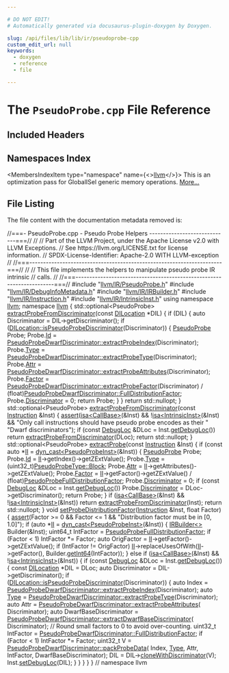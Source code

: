 ```yaml
---

# DO NOT EDIT!
# Automatically generated via docusaurus-plugin-doxygen by Doxygen.

slug: /api/files/lib/lib/ir/pseudoprobe-cpp
custom_edit_url: null
keywords:
  - doxygen
  - reference
  - file

---
```





# The `PseudoProbe.cpp` File Reference

<DoxygenPage pluginConfig={pluginConfig}>



## Included Headers

<IncludesList>
<IncludesListItem
  filePath="llvm/IR/PseudoProbe.h"
  permalink="/docs/api/files/include/include/llvm/include/llvm/ir/pseudoprobe-h"
  isLocal="true" />
<IncludesListItem
  filePath="llvm/IR/DebugInfoMetadata.h"
  permalink="/docs/api/files/include/include/llvm/include/llvm/ir/debuginfometadata-h"
  isLocal="true" />
<IncludesListItem
  filePath="llvm/IR/IRBuilder.h"
  permalink="/docs/api/files/include/include/llvm/include/llvm/ir/irbuilder-h"
  isLocal="true" />
<IncludesListItem
  filePath="llvm/IR/Instruction.h"
  permalink="/docs/api/files/include/include/llvm/include/llvm/ir/instruction-h"
  isLocal="true" />
<IncludesListItem
  filePath="llvm/IR/IntrinsicInst.h"
  permalink="/docs/api/files/include/include/llvm/include/llvm/ir/intrinsicinst-h"
  isLocal="true" />
</IncludesList>

## Namespaces Index

<MembersIndex>

<MembersIndexItem
  type="namespace"
  name={<><a href="/docs/api/namespaces/llvm">llvm</a></>}>
This is an optimization pass for GlobalISel generic memory operations. <a href="/docs/api/namespaces/llvm/#details">More...</a>
</MembersIndexItem>

</MembersIndex>


## File Listing

The file content with the documentation metadata removed is:

<ProgramListing>

<Link id="l00001" /><CodeLine lineNumber="1"><span class="doxyHighlightComment">//===- PseudoProbe.cpp - Pseudo Probe Helpers -----------------------------===//</span></CodeLine>
<Link id="l00002" /><CodeLine lineNumber="2"><span class="doxyHighlightComment">//</span></CodeLine>
<Link id="l00003" /><CodeLine lineNumber="3"><span class="doxyHighlightComment">// Part of the LLVM Project, under the Apache License v2.0 with LLVM Exceptions.</span></CodeLine>
<Link id="l00004" /><CodeLine lineNumber="4"><span class="doxyHighlightComment">// See https://llvm.org/LICENSE.txt for license information.</span></CodeLine>
<Link id="l00005" /><CodeLine lineNumber="5"><span class="doxyHighlightComment">// SPDX-License-Identifier: Apache-2.0 WITH LLVM-exception</span></CodeLine>
<Link id="l00006" /><CodeLine lineNumber="6"><span class="doxyHighlightComment">//</span></CodeLine>
<Link id="l00007" /><CodeLine lineNumber="7"><span class="doxyHighlightComment">//===----------------------------------------------------------------------===//</span></CodeLine>
<Link id="l00008" /><CodeLine lineNumber="8"><span class="doxyHighlightComment">//</span></CodeLine>
<Link id="l00009" /><CodeLine lineNumber="9"><span class="doxyHighlightComment">// This file implements the helpers to manipulate pseudo probe IR intrinsic</span></CodeLine>
<Link id="l00010" /><CodeLine lineNumber="10"><span class="doxyHighlightComment">// calls.</span></CodeLine>
<Link id="l00011" /><CodeLine lineNumber="11"><span class="doxyHighlightComment">//</span></CodeLine>
<Link id="l00012" /><CodeLine lineNumber="12"><span class="doxyHighlightComment">//===----------------------------------------------------------------------===//</span></CodeLine>
<Link id="l00013" /><CodeLine lineNumber="13"></CodeLine>
<Link id="l00014" /><CodeLine lineNumber="14"><span class="doxyHighlightPreprocessor">#include &quot;<a href="/docs/api/files/include/include/llvm/include/llvm/ir/pseudoprobe-h">llvm/IR/PseudoProbe.h</a>&quot;</span></CodeLine>
<Link id="l00015" /><CodeLine lineNumber="15"><span class="doxyHighlightPreprocessor">#include &quot;<a href="/docs/api/files/include/include/llvm/include/llvm/ir/debuginfometadata-h">llvm/IR/DebugInfoMetadata.h</a>&quot;</span></CodeLine>
<Link id="l00016" /><CodeLine lineNumber="16"><span class="doxyHighlightPreprocessor">#include &quot;<a href="/docs/api/files/include/include/llvm/include/llvm/ir/irbuilder-h">llvm/IR/IRBuilder.h</a>&quot;</span></CodeLine>
<Link id="l00017" /><CodeLine lineNumber="17"><span class="doxyHighlightPreprocessor">#include &quot;<a href="/docs/api/files/include/include/llvm/include/llvm/ir/instruction-h">llvm/IR/Instruction.h</a>&quot;</span></CodeLine>
<Link id="l00018" /><CodeLine lineNumber="18"><span class="doxyHighlightPreprocessor">#include &quot;<a href="/docs/api/files/include/include/llvm/include/llvm/ir/intrinsicinst-h">llvm/IR/IntrinsicInst.h</a>&quot;</span></CodeLine>
<Link id="l00019" /><CodeLine lineNumber="19"></CodeLine>
<Link id="l00020" /><CodeLine lineNumber="20"><span class="doxyHighlightKeyword">using namespace </span><span class="doxyHighlight"><a href="/docs/api/namespaces/llvm">llvm</a>;</span></CodeLine>
<Link id="l00021" /><CodeLine lineNumber="21"></CodeLine>
<Link id="l00022" /><CodeLine lineNumber="22"><span class="doxyHighlightKeyword">namespace </span><span class="doxyHighlight"><a href="/docs/api/namespaces/llvm">llvm</a> &#123;</span></CodeLine>
<Link id="l00023" /><CodeLine lineNumber="23"></CodeLine>
<Link id="l00024" /><CodeLine lineNumber="24"><span class="doxyHighlight">std::optional&lt;PseudoProbe&gt;</span></CodeLine>
<Link id="l00025" /><CodeLine lineNumber="25" lineLink="/docs/api/namespaces/llvm/#a202ea3964f0d9dd2bf8bf07cb89e0fb0"><span class="doxyHighlight"><a href="/docs/api/namespaces/llvm/#a202ea3964f0d9dd2bf8bf07cb89e0fb0">extractProbeFromDiscriminator</a>(</span><span class="doxyHighlightKeyword">const</span><span class="doxyHighlight"> <a href="/docs/api/classes/llvm/dilocation">DILocation</a> &#42;DIL) &#123;</span></CodeLine>
<Link id="l00026" /><CodeLine lineNumber="26"><span class="doxyHighlight">  </span><span class="doxyHighlightKeywordFlow">if</span><span class="doxyHighlight"> (DIL) &#123;</span></CodeLine>
<Link id="l00027" /><CodeLine lineNumber="27"><span class="doxyHighlight">    </span><span class="doxyHighlightKeyword">auto</span><span class="doxyHighlight"> Discriminator = DIL-&gt;getDiscriminator();</span></CodeLine>
<Link id="l00028" /><CodeLine lineNumber="28"><span class="doxyHighlight">    </span><span class="doxyHighlightKeywordFlow">if</span><span class="doxyHighlight"> (<a href="/docs/api/classes/llvm/dilocation/#a1d5bbfbe6fc9f92e22bf16cb1c2dc110">DILocation::isPseudoProbeDiscriminator</a>(Discriminator)) &#123;</span></CodeLine>
<Link id="l00029" /><CodeLine lineNumber="29"><span class="doxyHighlight">      <a href="/docs/api/structs/llvm/pseudoprobe">PseudoProbe</a> Probe;</span></CodeLine>
<Link id="l00030" /><CodeLine lineNumber="30"><span class="doxyHighlight">      Probe.<a href="/docs/api/structs/llvm/pseudoprobe/#a1cfaeb1c25b77ca9a6797bff03d2e816">Id</a> =</span></CodeLine>
<Link id="l00031" /><CodeLine lineNumber="31"><span class="doxyHighlight">          <a href="/docs/api/structs/llvm/pseudoprobedwarfdiscriminator/#a5db4061b62e740850ad71806b1dbd60e">PseudoProbeDwarfDiscriminator::extractProbeIndex</a>(Discriminator);</span></CodeLine>
<Link id="l00032" /><CodeLine lineNumber="32"><span class="doxyHighlight">      Probe.<a href="/docs/api/structs/llvm/pseudoprobe/#a951e4f5f106133e1c0356f7dc406a925">Type</a> =</span></CodeLine>
<Link id="l00033" /><CodeLine lineNumber="33"><span class="doxyHighlight">          <a href="/docs/api/structs/llvm/pseudoprobedwarfdiscriminator/#afc49454167a56822ab9bf04310a2dbe1">PseudoProbeDwarfDiscriminator::extractProbeType</a>(Discriminator);</span></CodeLine>
<Link id="l00034" /><CodeLine lineNumber="34"><span class="doxyHighlight">      Probe.<a href="/docs/api/structs/llvm/pseudoprobe/#a0ee8fcdd69ddd1b98af9d116d9d4db20">Attr</a> =</span></CodeLine>
<Link id="l00035" /><CodeLine lineNumber="35"><span class="doxyHighlight">          <a href="/docs/api/structs/llvm/pseudoprobedwarfdiscriminator/#a87b1baf4f84945b1e2ef2366d0d14dad">PseudoProbeDwarfDiscriminator::extractProbeAttributes</a>(Discriminator);</span></CodeLine>
<Link id="l00036" /><CodeLine lineNumber="36"><span class="doxyHighlight">      Probe.<a href="/docs/api/structs/llvm/pseudoprobe/#abdbe6caaf8cc889998a2811fea3aa614">Factor</a> =</span></CodeLine>
<Link id="l00037" /><CodeLine lineNumber="37"><span class="doxyHighlight">          <a href="/docs/api/structs/llvm/pseudoprobedwarfdiscriminator/#a003920e6fa1aac96fa977c7b3e6604fb">PseudoProbeDwarfDiscriminator::extractProbeFactor</a>(Discriminator) /</span></CodeLine>
<Link id="l00038" /><CodeLine lineNumber="38"><span class="doxyHighlight">          (float)<a href="/docs/api/structs/llvm/pseudoprobedwarfdiscriminator/#a0d966c8251ff32615370f3658cec6887">PseudoProbeDwarfDiscriminator::FullDistributionFactor</a>;</span></CodeLine>
<Link id="l00039" /><CodeLine lineNumber="39"><span class="doxyHighlight">      Probe.<a href="/docs/api/structs/llvm/pseudoprobe/#adc9ab670238e85a3e7d1bdd0ae675999">Discriminator</a> = 0;</span></CodeLine>
<Link id="l00040" /><CodeLine lineNumber="40"><span class="doxyHighlight">      </span><span class="doxyHighlightKeywordFlow">return</span><span class="doxyHighlight"> Probe;</span></CodeLine>
<Link id="l00041" /><CodeLine lineNumber="41"><span class="doxyHighlight">    &#125;</span></CodeLine>
<Link id="l00042" /><CodeLine lineNumber="42"><span class="doxyHighlight">  &#125;</span></CodeLine>
<Link id="l00043" /><CodeLine lineNumber="43"><span class="doxyHighlight">  </span><span class="doxyHighlightKeywordFlow">return</span><span class="doxyHighlight"> std::nullopt;</span></CodeLine>
<Link id="l00044" /><CodeLine lineNumber="44"><span class="doxyHighlight">&#125;</span></CodeLine>
<Link id="l00045" /><CodeLine lineNumber="45"></CodeLine>
<Link id="l00046" /><CodeLine lineNumber="46"><span class="doxyHighlight">std::optional&lt;PseudoProbe&gt;</span></CodeLine>
<Link id="l00047" /><CodeLine lineNumber="47" lineLink="/docs/api/namespaces/llvm/#af9eff8d0da220bd73f164b1aeef7af20"><span class="doxyHighlight"><a href="/docs/api/namespaces/llvm/#a202ea3964f0d9dd2bf8bf07cb89e0fb0">extractProbeFromDiscriminator</a>(</span><span class="doxyHighlightKeyword">const</span><span class="doxyHighlight"> <a href="/docs/api/classes/llvm/instruction">Instruction</a> &amp;Inst) &#123;</span></CodeLine>
<Link id="l00048" /><CodeLine lineNumber="48"><span class="doxyHighlight">  <a href="/docs/api/files/lib/lib/target/lib/target/amdgpu/silowercontrolflow-cpp/#a4868c5d81c5ccc98c47aeab6244346a0">assert</a>(<a href="/docs/api/namespaces/llvm/#a92ca992e52dddc420f4b069cae06dfbe">isa&lt;CallBase&gt;</a>(&amp;Inst) &amp;&amp; !<a href="/docs/api/namespaces/llvm/#a92ca992e52dddc420f4b069cae06dfbe">isa&lt;IntrinsicInst&gt;</a>(&amp;Inst) &amp;&amp;</span></CodeLine>
<Link id="l00049" /><CodeLine lineNumber="49"><span class="doxyHighlight">         </span><span class="doxyHighlightStringLiteral">&quot;Only call instructions should have pseudo probe encodes as their &quot;</span></CodeLine>
<Link id="l00050" /><CodeLine lineNumber="50"><span class="doxyHighlight">         </span><span class="doxyHighlightStringLiteral">&quot;Dwarf discriminators&quot;</span><span class="doxyHighlight">);</span></CodeLine>
<Link id="l00051" /><CodeLine lineNumber="51"><span class="doxyHighlight">  </span><span class="doxyHighlightKeywordFlow">if</span><span class="doxyHighlight"> (</span><span class="doxyHighlightKeyword">const</span><span class="doxyHighlight"> <a href="/docs/api/classes/llvm/debugloc">DebugLoc</a> &amp;DLoc = Inst.<a href="/docs/api/classes/llvm/instruction/#a4b8faae4ff9e7434a1d226d03d15dcd2">getDebugLoc</a>())</span></CodeLine>
<Link id="l00052" /><CodeLine lineNumber="52"><span class="doxyHighlight">    </span><span class="doxyHighlightKeywordFlow">return</span><span class="doxyHighlight"> <a href="/docs/api/namespaces/llvm/#a202ea3964f0d9dd2bf8bf07cb89e0fb0">extractProbeFromDiscriminator</a>(DLoc);</span></CodeLine>
<Link id="l00053" /><CodeLine lineNumber="53"><span class="doxyHighlight">  </span><span class="doxyHighlightKeywordFlow">return</span><span class="doxyHighlight"> std::nullopt;</span></CodeLine>
<Link id="l00054" /><CodeLine lineNumber="54"><span class="doxyHighlight">&#125;</span></CodeLine>
<Link id="l00055" /><CodeLine lineNumber="55"></CodeLine>
<Link id="l00056" /><CodeLine lineNumber="56" lineLink="/docs/api/namespaces/llvm/#a7b3e8a01dfede6141c79e012a44ec9e4"><span class="doxyHighlight">std::optional&lt;PseudoProbe&gt; <a href="/docs/api/namespaces/llvm/#a7b3e8a01dfede6141c79e012a44ec9e4">extractProbe</a>(</span><span class="doxyHighlightKeyword">const</span><span class="doxyHighlight"> <a href="/docs/api/classes/llvm/instruction">Instruction</a> &amp;Inst) &#123;</span></CodeLine>
<Link id="l00057" /><CodeLine lineNumber="57"><span class="doxyHighlight">  </span><span class="doxyHighlightKeywordFlow">if</span><span class="doxyHighlight"> (</span><span class="doxyHighlightKeyword">const</span><span class="doxyHighlight"> </span><span class="doxyHighlightKeyword">auto</span><span class="doxyHighlight"> &#42;<a href="/docs/api/files/lib/lib/target/lib/target/nvptx/nvvmintrrange-cpp/#ac5804672fc0850438d63caec770647f8">II</a> = <a href="/docs/api/namespaces/llvm/#a22eeee01734061ac1b31ccd994c49eef">dyn&#95;cast&lt;PseudoProbeInst&gt;</a>(&amp;Inst)) &#123;</span></CodeLine>
<Link id="l00058" /><CodeLine lineNumber="58"><span class="doxyHighlight">    <a href="/docs/api/structs/llvm/pseudoprobe">PseudoProbe</a> Probe;</span></CodeLine>
<Link id="l00059" /><CodeLine lineNumber="59"><span class="doxyHighlight">    Probe.<a href="/docs/api/structs/llvm/pseudoprobe/#a1cfaeb1c25b77ca9a6797bff03d2e816">Id</a> = <a href="/docs/api/files/lib/lib/target/lib/target/nvptx/nvvmintrrange-cpp/#ac5804672fc0850438d63caec770647f8">II</a>-&gt;getIndex()-&gt;getZExtValue();</span></CodeLine>
<Link id="l00060" /><CodeLine lineNumber="60"><span class="doxyHighlight">    Probe.<a href="/docs/api/structs/llvm/pseudoprobe/#a951e4f5f106133e1c0356f7dc406a925">Type</a> = (uint32&#95;t)<a href="/docs/api/namespaces/llvm/#a0e00fad9c34de40b1e31f3aa6f8e024cae1e4c8c9ccd9fc39c391da4bcd093fb2">PseudoProbeType::Block</a>;</span></CodeLine>
<Link id="l00061" /><CodeLine lineNumber="61"><span class="doxyHighlight">    Probe.<a href="/docs/api/structs/llvm/pseudoprobe/#a0ee8fcdd69ddd1b98af9d116d9d4db20">Attr</a> = <a href="/docs/api/files/lib/lib/target/lib/target/nvptx/nvvmintrrange-cpp/#ac5804672fc0850438d63caec770647f8">II</a>-&gt;getAttributes()-&gt;getZExtValue();</span></CodeLine>
<Link id="l00062" /><CodeLine lineNumber="62"><span class="doxyHighlight">    Probe.<a href="/docs/api/structs/llvm/pseudoprobe/#abdbe6caaf8cc889998a2811fea3aa614">Factor</a> = <a href="/docs/api/files/lib/lib/target/lib/target/nvptx/nvvmintrrange-cpp/#ac5804672fc0850438d63caec770647f8">II</a>-&gt;getFactor()-&gt;getZExtValue() /</span></CodeLine>
<Link id="l00063" /><CodeLine lineNumber="63"><span class="doxyHighlight">                   (float)<a href="/docs/api/namespaces/llvm/#a1ce962011ea04398cdee484ce3f89468">PseudoProbeFullDistributionFactor</a>;</span></CodeLine>
<Link id="l00064" /><CodeLine lineNumber="64"><span class="doxyHighlight">    Probe.<a href="/docs/api/structs/llvm/pseudoprobe/#adc9ab670238e85a3e7d1bdd0ae675999">Discriminator</a> = 0;</span></CodeLine>
<Link id="l00065" /><CodeLine lineNumber="65"><span class="doxyHighlight">    </span><span class="doxyHighlightKeywordFlow">if</span><span class="doxyHighlight"> (</span><span class="doxyHighlightKeyword">const</span><span class="doxyHighlight"> <a href="/docs/api/classes/llvm/debugloc">DebugLoc</a> &amp;DLoc = Inst.<a href="/docs/api/classes/llvm/instruction/#a4b8faae4ff9e7434a1d226d03d15dcd2">getDebugLoc</a>())</span></CodeLine>
<Link id="l00066" /><CodeLine lineNumber="66"><span class="doxyHighlight">      Probe.<a href="/docs/api/structs/llvm/pseudoprobe/#adc9ab670238e85a3e7d1bdd0ae675999">Discriminator</a> = DLoc-&gt;getDiscriminator();</span></CodeLine>
<Link id="l00067" /><CodeLine lineNumber="67"><span class="doxyHighlight">    </span><span class="doxyHighlightKeywordFlow">return</span><span class="doxyHighlight"> Probe;</span></CodeLine>
<Link id="l00068" /><CodeLine lineNumber="68"><span class="doxyHighlight">  &#125;</span></CodeLine>
<Link id="l00069" /><CodeLine lineNumber="69"></CodeLine>
<Link id="l00070" /><CodeLine lineNumber="70"><span class="doxyHighlight">  </span><span class="doxyHighlightKeywordFlow">if</span><span class="doxyHighlight"> (<a href="/docs/api/namespaces/llvm/#a92ca992e52dddc420f4b069cae06dfbe">isa&lt;CallBase&gt;</a>(&amp;Inst) &amp;&amp; !<a href="/docs/api/namespaces/llvm/#a92ca992e52dddc420f4b069cae06dfbe">isa&lt;IntrinsicInst&gt;</a>(&amp;Inst))</span></CodeLine>
<Link id="l00071" /><CodeLine lineNumber="71"><span class="doxyHighlight">    </span><span class="doxyHighlightKeywordFlow">return</span><span class="doxyHighlight"> <a href="/docs/api/namespaces/llvm/#a202ea3964f0d9dd2bf8bf07cb89e0fb0">extractProbeFromDiscriminator</a>(Inst);</span></CodeLine>
<Link id="l00072" /><CodeLine lineNumber="72"></CodeLine>
<Link id="l00073" /><CodeLine lineNumber="73"><span class="doxyHighlight">  </span><span class="doxyHighlightKeywordFlow">return</span><span class="doxyHighlight"> std::nullopt;</span></CodeLine>
<Link id="l00074" /><CodeLine lineNumber="74"><span class="doxyHighlight">&#125;</span></CodeLine>
<Link id="l00075" /><CodeLine lineNumber="75"></CodeLine>
<Link id="l00076" /><CodeLine lineNumber="76" lineLink="/docs/api/namespaces/llvm/#a4fb32c986b105bb7a53700e5988aab6e"><span class="doxyHighlightKeywordType">void</span><span class="doxyHighlight"> <a href="/docs/api/namespaces/llvm/#a4fb32c986b105bb7a53700e5988aab6e">setProbeDistributionFactor</a>(<a href="/docs/api/classes/llvm/instruction">Instruction</a> &amp;Inst, </span><span class="doxyHighlightKeywordType">float</span><span class="doxyHighlight"> Factor) &#123;</span></CodeLine>
<Link id="l00077" /><CodeLine lineNumber="77"><span class="doxyHighlight">  <a href="/docs/api/files/lib/lib/target/lib/target/amdgpu/silowercontrolflow-cpp/#a4868c5d81c5ccc98c47aeab6244346a0">assert</a>(Factor &gt;= 0 &amp;&amp; Factor &lt;= 1 &amp;&amp;</span></CodeLine>
<Link id="l00078" /><CodeLine lineNumber="78"><span class="doxyHighlight">         </span><span class="doxyHighlightStringLiteral">&quot;Distribution factor must be in &#91;0, 1.0&#93;&quot;</span><span class="doxyHighlight">);</span></CodeLine>
<Link id="l00079" /><CodeLine lineNumber="79"><span class="doxyHighlight">  </span><span class="doxyHighlightKeywordFlow">if</span><span class="doxyHighlight"> (</span><span class="doxyHighlightKeyword">auto</span><span class="doxyHighlight"> &#42;<a href="/docs/api/files/lib/lib/target/lib/target/nvptx/nvvmintrrange-cpp/#ac5804672fc0850438d63caec770647f8">II</a> = <a href="/docs/api/namespaces/llvm/#a22eeee01734061ac1b31ccd994c49eef">dyn&#95;cast&lt;PseudoProbeInst&gt;</a>(&amp;Inst)) &#123;</span></CodeLine>
<Link id="l00080" /><CodeLine lineNumber="80"><span class="doxyHighlight">    <a href="/docs/api/classes/llvm/irbuilder">IRBuilder&lt;&gt;</a> Builder(&amp;Inst);</span></CodeLine>
<Link id="l00081" /><CodeLine lineNumber="81"><span class="doxyHighlight">    uint64&#95;t IntFactor = <a href="/docs/api/namespaces/llvm/#a1ce962011ea04398cdee484ce3f89468">PseudoProbeFullDistributionFactor</a>;</span></CodeLine>
<Link id="l00082" /><CodeLine lineNumber="82"><span class="doxyHighlight">    </span><span class="doxyHighlightKeywordFlow">if</span><span class="doxyHighlight"> (Factor &lt; 1)</span></CodeLine>
<Link id="l00083" /><CodeLine lineNumber="83"><span class="doxyHighlight">      IntFactor &#42;= Factor;</span></CodeLine>
<Link id="l00084" /><CodeLine lineNumber="84"><span class="doxyHighlight">    </span><span class="doxyHighlightKeyword">auto</span><span class="doxyHighlight"> OrigFactor = <a href="/docs/api/files/lib/lib/target/lib/target/nvptx/nvvmintrrange-cpp/#ac5804672fc0850438d63caec770647f8">II</a>-&gt;getFactor()-&gt;getZExtValue();</span></CodeLine>
<Link id="l00085" /><CodeLine lineNumber="85"><span class="doxyHighlight">    </span><span class="doxyHighlightKeywordFlow">if</span><span class="doxyHighlight"> (IntFactor != OrigFactor)</span></CodeLine>
<Link id="l00086" /><CodeLine lineNumber="86"><span class="doxyHighlight">      <a href="/docs/api/files/lib/lib/target/lib/target/nvptx/nvvmintrrange-cpp/#ac5804672fc0850438d63caec770647f8">II</a>-&gt;replaceUsesOfWith(<a href="/docs/api/files/lib/lib/target/lib/target/nvptx/nvvmintrrange-cpp/#ac5804672fc0850438d63caec770647f8">II</a>-&gt;getFactor(), Builder.<a href="/docs/api/classes/llvm/irbuilderbase/#a73f286a780fbb8c82c0a8574540719ea">getInt64</a>(IntFactor));</span></CodeLine>
<Link id="l00087" /><CodeLine lineNumber="87"><span class="doxyHighlight">  &#125; </span><span class="doxyHighlightKeywordFlow">else</span><span class="doxyHighlight"> </span><span class="doxyHighlightKeywordFlow">if</span><span class="doxyHighlight"> (<a href="/docs/api/namespaces/llvm/#a92ca992e52dddc420f4b069cae06dfbe">isa&lt;CallBase&gt;</a>(&amp;Inst) &amp;&amp; !<a href="/docs/api/namespaces/llvm/#a92ca992e52dddc420f4b069cae06dfbe">isa&lt;IntrinsicInst&gt;</a>(&amp;Inst)) &#123;</span></CodeLine>
<Link id="l00088" /><CodeLine lineNumber="88"><span class="doxyHighlight">    </span><span class="doxyHighlightKeywordFlow">if</span><span class="doxyHighlight"> (</span><span class="doxyHighlightKeyword">const</span><span class="doxyHighlight"> <a href="/docs/api/classes/llvm/debugloc">DebugLoc</a> &amp;DLoc = Inst.<a href="/docs/api/classes/llvm/instruction/#a4b8faae4ff9e7434a1d226d03d15dcd2">getDebugLoc</a>()) &#123;</span></CodeLine>
<Link id="l00089" /><CodeLine lineNumber="89"><span class="doxyHighlight">      </span><span class="doxyHighlightKeyword">const</span><span class="doxyHighlight"> <a href="/docs/api/classes/llvm/dilocation">DILocation</a> &#42;DIL = DLoc;</span></CodeLine>
<Link id="l00090" /><CodeLine lineNumber="90"><span class="doxyHighlight">      </span><span class="doxyHighlightKeyword">auto</span><span class="doxyHighlight"> Discriminator = DIL-&gt;getDiscriminator();</span></CodeLine>
<Link id="l00091" /><CodeLine lineNumber="91"><span class="doxyHighlight">      </span><span class="doxyHighlightKeywordFlow">if</span><span class="doxyHighlight"> (<a href="/docs/api/classes/llvm/dilocation/#a1d5bbfbe6fc9f92e22bf16cb1c2dc110">DILocation::isPseudoProbeDiscriminator</a>(Discriminator)) &#123;</span></CodeLine>
<Link id="l00092" /><CodeLine lineNumber="92"><span class="doxyHighlight">        </span><span class="doxyHighlightKeyword">auto</span><span class="doxyHighlight"> Index =</span></CodeLine>
<Link id="l00093" /><CodeLine lineNumber="93"><span class="doxyHighlight">            <a href="/docs/api/structs/llvm/pseudoprobedwarfdiscriminator/#a5db4061b62e740850ad71806b1dbd60e">PseudoProbeDwarfDiscriminator::extractProbeIndex</a>(Discriminator);</span></CodeLine>
<Link id="l00094" /><CodeLine lineNumber="94"><span class="doxyHighlight">        </span><span class="doxyHighlightKeyword">auto</span><span class="doxyHighlight"> <a href="/docs/api/classes/llvm/type">Type</a> =</span></CodeLine>
<Link id="l00095" /><CodeLine lineNumber="95"><span class="doxyHighlight">            <a href="/docs/api/structs/llvm/pseudoprobedwarfdiscriminator/#afc49454167a56822ab9bf04310a2dbe1">PseudoProbeDwarfDiscriminator::extractProbeType</a>(Discriminator);</span></CodeLine>
<Link id="l00096" /><CodeLine lineNumber="96"><span class="doxyHighlight">        </span><span class="doxyHighlightKeyword">auto</span><span class="doxyHighlight"> Attr = <a href="/docs/api/structs/llvm/pseudoprobedwarfdiscriminator/#a87b1baf4f84945b1e2ef2366d0d14dad">PseudoProbeDwarfDiscriminator::extractProbeAttributes</a>(</span></CodeLine>
<Link id="l00097" /><CodeLine lineNumber="97"><span class="doxyHighlight">            Discriminator);</span></CodeLine>
<Link id="l00098" /><CodeLine lineNumber="98"><span class="doxyHighlight">        </span><span class="doxyHighlightKeyword">auto</span><span class="doxyHighlight"> DwarfBaseDiscriminator =</span></CodeLine>
<Link id="l00099" /><CodeLine lineNumber="99"><span class="doxyHighlight">            <a href="/docs/api/structs/llvm/pseudoprobedwarfdiscriminator/#ad0c37806bfdb6415dbe3866307f6716c">PseudoProbeDwarfDiscriminator::extractDwarfBaseDiscriminator</a>(</span></CodeLine>
<Link id="l00100" /><CodeLine lineNumber="100"><span class="doxyHighlight">                Discriminator);</span></CodeLine>
<Link id="l00101" /><CodeLine lineNumber="101"><span class="doxyHighlight">        </span><span class="doxyHighlightComment">// Round small factors to 0 to avoid over-counting.</span></CodeLine>
<Link id="l00102" /><CodeLine lineNumber="102"><span class="doxyHighlight">        uint32&#95;t IntFactor =</span></CodeLine>
<Link id="l00103" /><CodeLine lineNumber="103"><span class="doxyHighlight">            <a href="/docs/api/structs/llvm/pseudoprobedwarfdiscriminator/#a0d966c8251ff32615370f3658cec6887">PseudoProbeDwarfDiscriminator::FullDistributionFactor</a>;</span></CodeLine>
<Link id="l00104" /><CodeLine lineNumber="104"><span class="doxyHighlight">        </span><span class="doxyHighlightKeywordFlow">if</span><span class="doxyHighlight"> (Factor &lt; 1)</span></CodeLine>
<Link id="l00105" /><CodeLine lineNumber="105"><span class="doxyHighlight">          IntFactor &#42;= Factor;</span></CodeLine>
<Link id="l00106" /><CodeLine lineNumber="106"><span class="doxyHighlight">        uint32&#95;t V = <a href="/docs/api/structs/llvm/pseudoprobedwarfdiscriminator/#a65b110861bfbc06e20befde65915f078">PseudoProbeDwarfDiscriminator::packProbeData</a>(</span></CodeLine>
<Link id="l00107" /><CodeLine lineNumber="107"><span class="doxyHighlight">            Index, <a href="/docs/api/classes/llvm/type">Type</a>, Attr, IntFactor, DwarfBaseDiscriminator);</span></CodeLine>
<Link id="l00108" /><CodeLine lineNumber="108"><span class="doxyHighlight">        DIL = DIL-&gt;<a href="/docs/api/classes/llvm/dilocation/#ab7345daa994ad45abb206b757dda7f22">cloneWithDiscriminator</a>(V);</span></CodeLine>
<Link id="l00109" /><CodeLine lineNumber="109"><span class="doxyHighlight">        Inst.<a href="/docs/api/classes/llvm/instruction/#ae8f5bf5cc06f696b52c709677df00fbf">setDebugLoc</a>(DIL);</span></CodeLine>
<Link id="l00110" /><CodeLine lineNumber="110"><span class="doxyHighlight">      &#125;</span></CodeLine>
<Link id="l00111" /><CodeLine lineNumber="111"><span class="doxyHighlight">    &#125;</span></CodeLine>
<Link id="l00112" /><CodeLine lineNumber="112"><span class="doxyHighlight">  &#125;</span></CodeLine>
<Link id="l00113" /><CodeLine lineNumber="113"><span class="doxyHighlight">&#125;</span></CodeLine>
<Link id="l00114" /><CodeLine lineNumber="114"></CodeLine>
<Link id="l00115" /><CodeLine lineNumber="115"><span class="doxyHighlight">&#125; </span><span class="doxyHighlightComment">// namespace llvm</span></CodeLine>

</ProgramListing>


</DoxygenPage>
